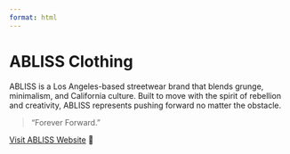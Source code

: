 ```yaml
---
format: html
---
```


# ABLISS Clothing

ABLISS is a Los Angeles-based streetwear brand that blends grunge, minimalism, and California culture. Built to move with the spirit of rebellion and creativity, ABLISS represents pushing forward no matter the obstacle.

> "Forever Forward."

[Visit ABLISS Website](https://ablissclo.com) 🚀
